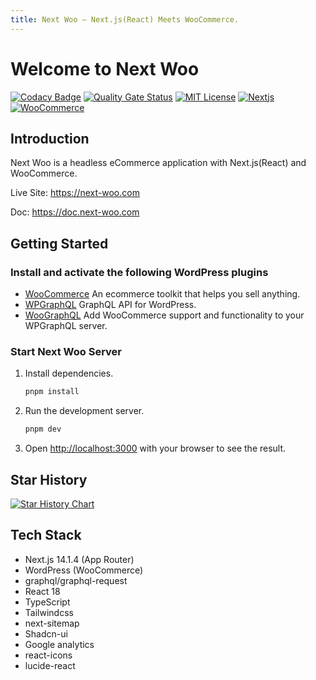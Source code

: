 ```yaml
---
title: Next Woo – Next.js(React) Meets WooCommerce.
---
```


# Welcome to Next Woo

[![Codacy Badge](https://app.codacy.com/project/badge/Grade/292fbeb23ebf49848a4ac843b590fd54)](https://app.codacy.com/gh/Levix0501/next-woo/dashboard?utm_source=gh&utm_medium=referral&utm_content=&utm_campaign=Badge_grade)
[![Quality Gate Status](https://sonarcloud.io/api/project_badges/measure?project=Levix0501_next-woo&metric=alert_status)](https://sonarcloud.io/summary/new_code?id=Levix0501_next-woo)
[![MIT License](https://img.shields.io/badge/license-MIT-blue)](https://opensource.org/licenses/MIT)
[![Nextjs](https://img.shields.io/badge/Nextjs-v14-black)](https://nextjs.org)
[![WooCommerce](https://img.shields.io/badge/WordPress-WooCommerce-purple)](https://wordpress.org/plugins/woocommerce)

## Introduction

Next Woo is a headless eCommerce application with Next.js(React) and WooCommerce.

Live Site: https://next-woo.com

Doc: https://doc.next-woo.com

## Getting Started

### Install and activate the following WordPress plugins
- [WooCommerce](https://wordpress.org/plugins/woocommerce) An ecommerce toolkit that helps you sell anything.
- [WPGraphQL](https://wordpress.org/plugins/wp-graphql) GraphQL API for WordPress.
- [WooGraphQL](https://github.com/wp-graphql/wp-graphql-woocommerce) Add WooCommerce support and functionality to your WPGraphQL server.

### Start Next Woo Server

1. Install dependencies.
   ```bash
   pnpm install
   ```
2. Run the development server.
   ```bash
   pnpm dev
   ```
3. Open [http://localhost:3000](http://localhost:3000) with your browser to see the result.

## Star History

[![Star History Chart](https://api.star-history.com/svg?repos=Levix0501/next-woo&type=Date)](https://star-history.com/#Levix0501/next-woo&Date)

## Tech Stack
- Next.js 14.1.4 (App Router)
- WordPress (WooCommerce)
- graphql/graphql-request
- React 18
- TypeScript
- Tailwindcss
- next-sitemap
- Shadcn-ui
- Google analytics
- react-icons
- lucide-react
